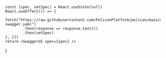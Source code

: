 
	const [spec, setSpec] = React.useState(null)
	React.useEffect(() => {
		fetch("https://raw.githubusercontent.com/PelicanPlatform/pelican/main/swagger/pelican-swagger.yaml")
			.then(response => response.text())
			.then(setSpec)
	}, [])
	return <SwaggerUI spec={spec} />
}

<SwaggerPage/>
